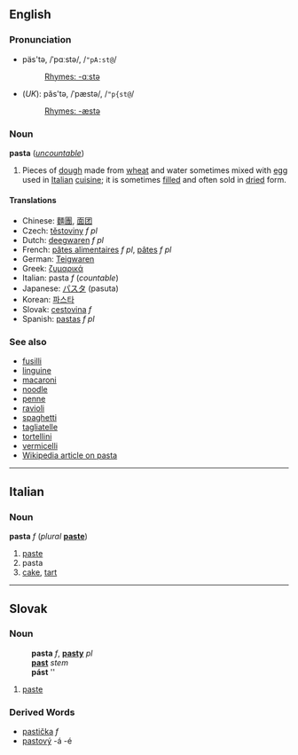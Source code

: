 ==English==
===Pronunciation===
*päs'tə, /ˈpɑːstə/, /<tt>"pA:st@</tt>/
*:[[Rhymes:English:-ɑːstə|Rhymes: -ɑːstə]]
*(''UK''): păs'tə, /ˈpæstə/, /<tt>"p{st@</tt>/
*:[[Rhymes:English:-æstə|Rhymes: -æstə]]

===Noun===
'''pasta''' (''[[uncountable]]'')

#Pieces of [[dough]] made from [[wheat]] and water sometimes mixed with [[egg]] used in [[Italian]] [[cuisine]]; it is sometimes [[filled]] and often sold in [[dried]] form.

====Translations====
*Chinese: [[麵團]], [[面团]]
*Czech: [[těstoviny]]  ''f pl''
*Dutch: [[deegwaren]] ''f pl''<!-- plural? -->
*French: [[pâtes alimentaires]] ''f pl'', [[pâtes]] ''f pl''
*German: [[Teigwaren]]<!-- plural? -->
*Greek: [[ζυμαρικά]]<!-- plural. gender? -->
*Italian: pasta ''f'' (''countable'')<!-- does italian even have uncountable nouns?! -->
*Japanese: [[パスタ]] (pasuta)
*Korean: [[파스타]]
*Slovak: [[cestovina]]  ''f''
*Spanish: [[pastas]] ''f pl''

===See also===
*[[fusilli]]
*[[linguine]]
*[[macaroni]]
*[[noodle]]
*[[penne]]
*[[ravioli]]
*[[spaghetti]]
*[[tagliatelle]]
*[[tortellini]]
*[[vermicelli]]
*[[w:Pasta|Wikipedia article on pasta]]

----
==Italian==
===Noun===
'''pasta''' ''f'' (''plural'' '''[[paste]]''')

#[[paste]]
#pasta
#[[cake]], [[tart]]

----
==Slovak==
===Noun===
:'''pasta''' ''f'', '''[[pasty]]''' ''pl''
:'''[[past]]''' ''stem''
:'''pást''' ''{{genpl}}
:{{decpat}} {{zena}}
# [[paste]]
===Derived Words===
* [[pastička]] ''f''
* [[pastový]] -á -é